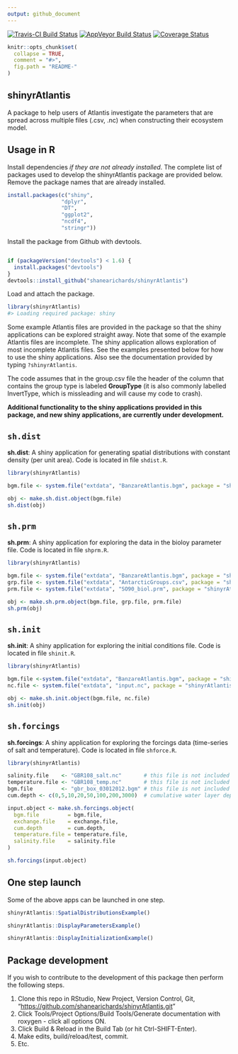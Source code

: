 ```yaml
---
output: github_document
---
```


[![Travis-CI Build Status](https://travis-ci.org/mdsumner/shinyrAtlantis.svg?branch=master)](https://travis-ci.org/mdsumner/shinyrAtlantis)
[![AppVeyor Build Status](https://ci.appveyor.com/api/projects/status/github/mdsumner/shinyrAtlantis?branch=master&svg=true)](https://ci.appveyor.com/project/mdsumner/shinyrAtlantis)
[![Coverage Status](https://img.shields.io/codecov/c/github/shinyrAtlantis/master.svg)](https://codecov.io/github/shinyrAtlantis?branch=master)
<!-- README.md is generated from README.Rmd. Please edit that file -->

```r
knitr::opts_chunk$set(
  collapse = TRUE,
  comment = "#>",
  fig.path = "README-"
)
```


shinyrAtlantis
--------------

A package to help users of Atlantis investigate the parameters that are spread across multiple files (.csv, .nc) when constructing their ecosystem model.

Usage in R
----------

Install dependencies *if they are not already installed*. The complete list of packages used to develop the shinyrAtlantis package are provided below. Remove the package names that are already installed. 

``` r
install.packages(c("shiny", 
                 "dplyr", 
                 "DT",
                 "ggplot2",
                 "ncdf4",
                 "stringr"))
```

Install the package from Github with devtools.

``` r

if (packageVersion("devtools") < 1.6) {
  install.packages("devtools")
}
devtools::install_github("shanearichards/shinyrAtlantis")
```

Load and attach the package.

``` r
library(shinyrAtlantis)
#> Loading required package: shiny
```

Some example Atlantis files are provided in the package so that the shiny applications can be explored straight away. Note that some of the example Atlantis files are incomplete. The shiny application allows exploration of most incomplete Atlantis files. See the examples presented below for how to use the shiny applications. Also see the documentation provided by typing `?shinyrAtlantis`.

The code assumes that in the group.csv file the header of the column that contains the group type is labeled **GroupType** (it is also commonly labelled InvertType, which is missleading and will cause my code to crash).

**Additional functionality to the shiny applications provided in this package, and new shiny applications, are currently under development.**

`sh.dist`
-------------------------------

**sh.dist**: A shiny application for generating spatial distributions with constant density (per unit area). Code is located in file `shdist.R`.

``` r
library(shinyrAtlantis)

bgm.file <- system.file("extdata", "BanzareAtlantis.bgm", package = "shinyrAtlantis")

obj <- make.sh.dist.object(bgm.file)
sh.dist(obj)
```

`sh.prm`
-----------------------

**sh.prm**: A shiny application for exploring the data in the bioloy parameter file. Code is located in file `shprm.R`.

``` r
library(shinyrAtlantis)

bgm.file <- system.file("extdata", "BanzareAtlantis.bgm", package = "shinyrAtlantis")
grp.file <- system.file("extdata", "AntarcticGroups.csv", package = "shinyrAtlantis")
prm.file <- system.file("extdata", "SO90_biol.prm", package = "shinyrAtlantis")

obj <- make.sh.prm.object(bgm.file, grp.file, prm.file)
sh.prm(obj)
```

`sh.init`
-------------------------

**sh.init**: A shiny application for exploring the initial conditions file. Code is located in file `shinit.R`.

``` r
library(shinyrAtlantis)

bgm.file <-system.file("extdata", "BanzareAtlantis.bgm", package = "shinyrAtlantis")
nc.file <- system.file("extdata", "input.nc", package = "shinyrAtlantis")

obj <- make.sh.init.object(bgm.file, nc.file)
sh.init(obj)
```

`sh.forcings`
-------------------------------

**sh.forcings**: A shiny application for exploring the forcings data (time-series of salt and temperature). Code is located in file `shforce.R`.

``` r
library(shinyrAtlantis)

salinity.file    <- "GBR108_salt.nc"       # this file is not included in the package
temperature.file <- "GBR108_temp.nc"       # this file is not included in the package
bgm.file         <- "gbr_box_03012012.bgm" # this file is not included in the package
cum.depth <- c(0,5,10,20,50,100,200,3000)  # cumulative water layer depths

input.object <- make.sh.forcings.object(
  bgm.file         = bgm.file,
  exchange.file    = exchange.file,
  cum.depth        = cum.depth,
  temperature.file = temperature.file,
  salinity.file    = salinity.file
)

sh.forcings(input.object)
```

One step launch
---------------

Some of the above apps can be launched in one step.

``` r
shinyrAtlantis::SpatialDistributionsExample()
```

``` r
shinyrAtlantis::DisplayParametersExample()
```

``` r
shinyrAtlantis::DisplayInitializationExample()
```

Package development
--------------------

If you wish to contribute to the development of this package then perform the following steps.

1.  Clone this repo in RStudio, New Project, Version Control, Git, "<https://github.com/shanearichards/shinyrAtlantis.git>"
2.  Click Tools/Project Options/Build Tools/Generate documentation with roxygen - click all options ON.
3.  Click Build & Reload in the Build Tab (or hit Ctrl-SHIFT-Enter).
4.  Make edits, build/reload/test, commit.
5.  Etc.


